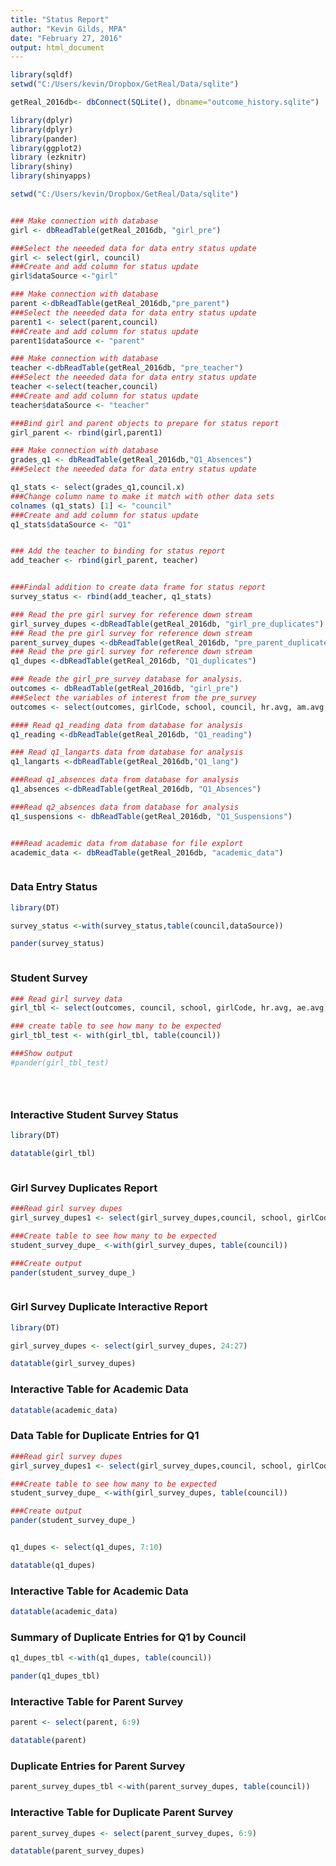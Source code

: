 ```yaml
---
title: "Status Report"
author: "Kevin Gilds, MPA"
date: "February 27, 2016"
output: html_document
---
```


```r
library(sqldf)
setwd("C:/Users/kevin/Dropbox/GetReal/Data/sqlite")

getReal_2016db<- dbConnect(SQLite(), dbname="outcome_history.sqlite")


```

```r
library(dplyr)
library(dplyr)
library(pander)
library(ggplot2)
library (ezknitr)
library(shiny)
library(shinyapps)

setwd("C:/Users/kevin/Dropbox/GetReal/Data/sqlite")


### Make connection with database
girl <- dbReadTable(getReal_2016db, "girl_pre")

###Select the neeeded data for data entry status update
girl <- select(girl, council)
###Create and add column for status update
girl$dataSource <-"girl"

### Make connection with database
parent <-dbReadTable(getReal_2016db,"pre_parent")
###Select the neeeded data for data entry status update
parent1 <- select(parent,council)
###Create and add column for status update
parent1$dataSource <- "parent"

### Make connection with database
teacher <-dbReadTable(getReal_2016db, "pre_teacher")
###Select the neeeded data for data entry status update
teacher <-select(teacher,council)
###Create and add column for status update
teacher$dataSource <- "teacher"

###Bind girl and parent objects to prepare for status report
girl_parent <- rbind(girl,parent1)

### Make connection with database
grades_q1 <- dbReadTable(getReal_2016db,"Q1_Absences")
###Select the neeeded data for data entry status update

q1_stats <- select(grades_q1,council.x)
###Change column name to make it match with other data sets
colnames (q1_stats) [1] <- "council"
###Create and add column for status update
q1_stats$dataSource <- "Q1"


### Add the teacher to binding for status report
add_teacher <- rbind(girl_parent, teacher)


###Findal addition to create data frame for status report
survey_status <- rbind(add_teacher, q1_stats)

### Read the pre girl survey for reference down stream
girl_survey_dupes <-dbReadTable(getReal_2016db, "girl_pre_duplicates")
### Read the pre girl survey for reference down stream
parent_survey_dupes <-dbReadTable(getReal_2016db, "pre_parent_duplicate")
### Read the pre girl survey for reference down stream
q1_dupes <-dbReadTable(getReal_2016db, "Q1_duplicates")

### Reade the girl_pre_survey database for analysis. 
outcomes <- dbReadTable(getReal_2016db, "girl_pre")
###Select the variables of interest from the pre_survey
outcomes <- select(outcomes, girlCode, school, council, hr.avg, am.avg, ae.avg)

#### Read q1_reading data from database for analysis
q1_reading <-dbReadTable(getReal_2016db, "Q1_reading")

### Read q1_langarts data from database for analysis
q1_langarts <-dbReadTable(getReal_2016db,"Q1_lang")

###Read q1_absences data from database for analysis
q1_absences <-dbReadTable(getReal_2016db, "Q1_Absences")

###Read q2_absences data from database for analysis
q1_suspensions <- dbReadTable(getReal_2016db, "Q1_Suspensions")


###Read academic data from database for file explort
academic_data <- dbReadTable(getReal_2016db, "academic_data")



```


### Data Entry Status
```r
library(DT)

survey_status <-with(survey_status,table(council,dataSource))

pander(survey_status)



```



### Student Survey

```r


### Read girl survey data
girl_tbl <- select(outcomes, council, school, girlCode, hr.avg, ae.avg,am.avg )

### create table to see how many to be expected
girl_tbl_test <- with(girl_tbl, table(council))

###Show output
#pander(girl_tbl_test)





```

### Interactive Student Survey Status

```r
library(DT)

datatable(girl_tbl)
```


```r


```



### Girl Survey Duplicates Report

```r

###Read girl survey dupes
girl_survey_dupes1 <- select(girl_survey_dupes,council, school, girlCode)

###Create table to see how many to be expected
student_survey_dupe_ <-with(girl_survey_dupes, table(council))

###Create output
pander(student_survey_dupe_)



```

### Girl Survey Duplicate Interactive Report

```r
library(DT)

girl_survey_dupes <- select(girl_survey_dupes, 24:27)

datatable(girl_survey_dupes)


```







### Interactive Table for Academic Data
```r
datatable(academic_data)
```



###  Data Table for Duplicate Entries for Q1

```r

###Read girl survey dupes
girl_survey_dupes1 <- select(girl_survey_dupes,council, school, girlCode)

###Create table to see how many to be expected
student_survey_dupe_ <-with(girl_survey_dupes, table(council))

###Create output
pander(student_survey_dupe_)



```


```r

q1_dupes <- select(q1_dupes, 7:10)

datatable(q1_dupes)

```






### Interactive Table for Academic Data
```r
datatable(academic_data)
```



### Summary of  Duplicate Entries for Q1 by Council

```r

q1_dupes_tbl <-with(q1_dupes, table(council))

pander(q1_dupes_tbl)

```



### Interactive Table for Parent Survey

```r

parent <- select(parent, 6:9)

datatable(parent)


```


### Duplicate Entries for Parent Survey

```r

parent_survey_dupes_tbl <-with(parent_survey_dupes, table(council))

```


### Interactive Table for Duplicate Parent Survey

```r

parent_survey_dupes <- select(parent_survey_dupes, 6:9)

datatable(parent_survey_dupes)

```

